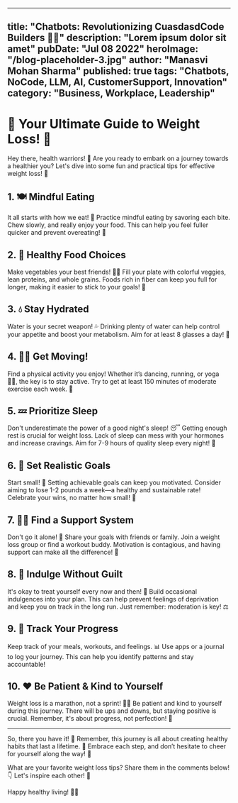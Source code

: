 
---
title: "Chatbots: Revolutionizing CuasdasdCode Builders 🚀🤖"
description: "Lorem ipsum dolor sit amet"
pubDate: "Jul 08 2022"
heroImage: "/blog-placeholder-3.jpg"
author: "Manasvi Mohan Sharma"
published: true
tags: "Chatbots, NoCode, LLM, AI, CustomerSupport, Innovation"
category: "Business, Workplace, Leadership"
---
# 🌟 Your Ultimate Guide to Weight Loss! 🌟

Hey there, health warriors! 💪 Are you ready to embark on a journey towards a healthier you? Let's dive into some fun and practical tips for effective weight loss! 🚀

## 1. 🍽️ Mindful Eating

It all starts with how we eat! 🥗 Practice mindful eating by savoring each bite. Chew slowly, and really enjoy your food. This can help you feel fuller quicker and prevent overeating! 🧐

## 2. 🥦 Healthy Food Choices

Make vegetables your best friends! 🌽🥕 Fill your plate with colorful veggies, lean proteins, and whole grains. Foods rich in fiber can keep you full for longer, making it easier to stick to your goals! 🌈 

## 3. 💧 Stay Hydrated

Water is your secret weapon! 💦 Drinking plenty of water can help control your appetite and boost your metabolism. Aim for at least 8 glasses a day! 🥤 

## 4. 🏃‍♀️ Get Moving!

Find a physical activity you enjoy! Whether it’s dancing, running, or yoga 🧘‍♂️, the key is to stay active. Try to get at least 150 minutes of moderate exercise each week. 🕺 

## 5. 💤 Prioritize Sleep

Don't underestimate the power of a good night's sleep! 😴 Getting enough rest is crucial for weight loss. Lack of sleep can mess with your hormones and increase cravings. Aim for 7-9 hours of quality sleep every night! 🌙

## 6. 📅 Set Realistic Goals

Start small! 🎯 Setting achievable goals can keep you motivated. Consider aiming to lose 1-2 pounds a week—a healthy and sustainable rate! Celebrate your wins, no matter how small! 🎊

## 7. 👯‍♀️ Find a Support System

Don't go it alone! 🤗 Share your goals with friends or family. Join a weight loss group or find a workout buddy. Motivation is contagious, and having support can make all the difference! 🙌 

## 8. 🍫 Indulge Without Guilt

It's okay to treat yourself every now and then! 🎉 Build occasional indulgences into your plan. This can help prevent feelings of deprivation and keep you on track in the long run. Just remember: moderation is key! ⚖️

## 9. 📱 Track Your Progress

Keep track of your meals, workouts, and feelings. 📊 Use apps or a journal to log your journey. This can help you identify patterns and stay accountable! 

## 10. ❤️ Be Patient & Kind to Yourself

Weight loss is a marathon, not a sprint! 🏃‍♂️ Be patient and kind to yourself during this journey. There will be ups and downs, but staying positive is crucial. Remember, it's about progress, not perfection! 🌈 

---

So, there you have it! 🎉 Remember, this journey is all about creating healthy habits that last a lifetime. 🌟 Embrace each step, and don’t hesitate to cheer for yourself along the way! 🎉 

What are your favorite weight loss tips? Share them in the comments below! 👇 Let's inspire each other! 💖 

Happy healthy living! 🌼🥳